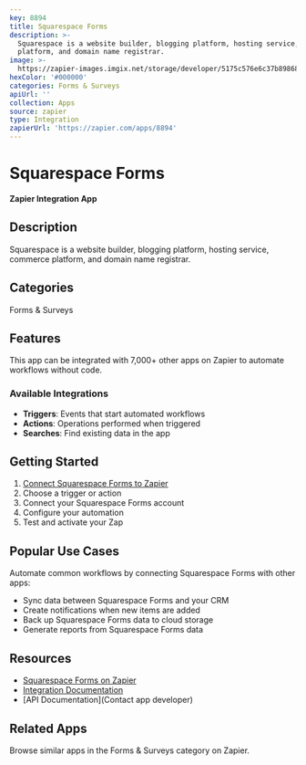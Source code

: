 ```yaml
---
key: 8894
title: Squarespace Forms
description: >-
  Squarespace is a website builder, blogging platform, hosting service, commerce
  platform, and domain name registrar.
image: >-
  https://zapier-images.imgix.net/storage/developer/5175c576e6c37b8986843d42bc89c244.png?auto=format%2Ccompress&ixlib=python-3.0.0&q=50
hexColor: '#000000'
categories: Forms & Surveys
apiUrl: ''
collection: Apps
source: zapier
type: Integration
zapierUrl: 'https://zapier.com/apps/8894'
---
```

# Squarespace Forms

**Zapier Integration App**

## Description

Squarespace is a website builder, blogging platform, hosting service, commerce platform, and domain name registrar.

## Categories

Forms & Surveys

## Features

This app can be integrated with 7,000+ other apps on Zapier to automate workflows without code.

### Available Integrations

- **Triggers**: Events that start automated workflows
- **Actions**: Operations performed when triggered
- **Searches**: Find existing data in the app

## Getting Started

1. [Connect Squarespace Forms to Zapier](https://zapier.com/apps/8894)
2. Choose a trigger or action
3. Connect your Squarespace Forms account
4. Configure your automation
5. Test and activate your Zap

## Popular Use Cases

Automate common workflows by connecting Squarespace Forms with other apps:

- Sync data between Squarespace Forms and your CRM
- Create notifications when new items are added
- Back up Squarespace Forms data to cloud storage
- Generate reports from Squarespace Forms data

## Resources

- [Squarespace Forms on Zapier](https://zapier.com/apps/8894)
- [Integration Documentation](https://zapier.com/apps/8894/integrations)
- [API Documentation](Contact app developer)

## Related Apps

Browse similar apps in the Forms & Surveys category on Zapier.
